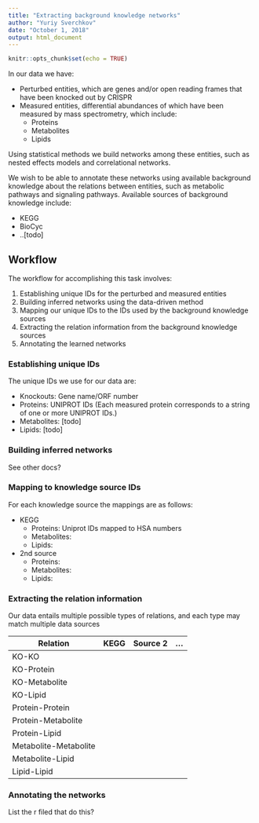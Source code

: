 ```yaml
---
title: "Extracting background knowledge networks"
author: "Yuriy Sverchkov"
date: "October 1, 2018"
output: html_document
---
```


```r
knitr::opts_chunk$set(echo = TRUE)
```

In our data we have:

 * Perturbed entities, which are genes and/or open reading frames that have been knocked out by CRISPR
 * Measured entities, differential abundances of which have been measured by mass spectrometry, which include:
    * Proteins
    * Metabolites
    * Lipids
   
Using statistical methods we build networks among these entities, such as nested effects models and correlational networks.

We wish to be able to annotate these networks using available background knowledge about the relations between entities, such as metabolic pathways and signaling pathways.
Available sources of background knowledge include:

 * KEGG
 * BioCyc
 * ..[todo]
 
## Workflow

The workflow for accomplishing this task involves:

 1. Establishing unique IDs for the perturbed and measured entities
 2. Building inferred networks using the data-driven method
 3. Mapping our unique IDs to the IDs used by the background knowledge sources
 4. Extracting the relation information from the background knowledge sources
 5. Annotating the learned networks
 
### Establishing unique IDs

The unique IDs we use for our data are:

 * Knockouts: Gene name/ORF number
 * Proteins: UNIPROT IDs (Each measured protein corresponds to a string of one or more UNIPROT IDs.)
 * Metabolites: [todo]
 * Lipids: [todo]
 
### Building inferred networks

See other docs?

### Mapping to knowledge source IDs

For each knowledge source the mappings are as follows:

 * KEGG
    * Proteins: Uniprot IDs mapped to HSA numbers
    * Metabolites:
    * Lipids:
 * 2nd source
    * Proteins:
    * Metabolites:
    * Lipids:

### Extracting the relation information

Our data entails multiple possible types of relations, and each type may match multiple data sources

| Relation | KEGG | Source 2 | ... |
|----------|------|----------|-----|
| KO-KO
| KO-Protein
| KO-Metabolite
| KO-Lipid
| Protein-Protein
| Protein-Metabolite
| Protein-Lipid
| Metabolite-Metabolite
| Metabolite-Lipid
| Lipid-Lipid

### Annotating the networks

List the r filed that do this?
